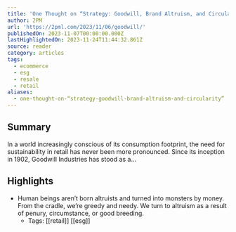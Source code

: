 ```yaml
---
title: 'One Thought on “Strategy: Goodwill, Brand Altruism, and Circularity”'
author: 2PM
url: 'https://2pml.com/2023/11/06/goodwill/'
publishedOn: 2023-11-07T00:00:00.000Z
lastHighlightedOn: 2023-11-24T11:44:32.861Z
source: reader
category: articles
tags:
  - ecommerce
  - esg
  - resale
  - retail
aliases:
  - one-thought-on-“strategy-goodwill-brand-altruism-and-circularity”
---
```

## Summary

In a world increasingly conscious of its consumption footprint, the need for sustainability in retail has never been more pronounced. Since its inception in 1902, Goodwill Industries has stood as a…

## Highlights
- Human beings aren’t born altruists and turned into monsters by money. From the cradle, we’re greedy and needy. We turn to altruism as a result of penury, circumstance, or good breeding.
    - Tags: [[retail]] [[esg]]
